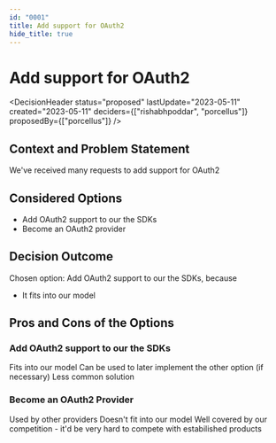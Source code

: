 ```yaml
---
id: "0001"
title: Add support for OAuth2
hide_title: true
---
```



# Add support for OAuth2

<DecisionHeader status="proposed" lastUpdate="2023-05-11" created="2023-05-11" deciders={["rishabhpoddar", "porcellus"]} proposedBy={["porcellus"]} />

## Context and Problem Statement

We've received many requests to add support for OAuth2

## Considered Options

* Add OAuth2 support to our the SDKs
* Become an OAuth2 provider


## Decision Outcome

Chosen option: Add OAuth2 support to our the SDKs, because

* It fits into our model


## Pros and Cons of the Options

### Add OAuth2 support to our the SDKs

<ArgumentPro> Fits into our model </ArgumentPro>
<ArgumentPro> Can be used to later implement the other option (if necessary) </ArgumentPro>
<ArgumentCon> Less common solution </ArgumentCon>

### Become an OAuth2 Provider

<ArgumentPro> Used by other providers </ArgumentPro>
<ArgumentCon> Doesn't fit into our model </ArgumentCon>
<ArgumentCon> Well covered by our competition - it'd be very hard to compete with estabilished products </ArgumentCon>
